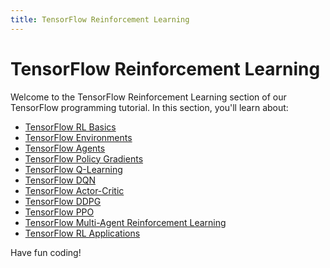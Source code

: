 ```yaml
---
title: TensorFlow Reinforcement Learning
---
```


# TensorFlow Reinforcement Learning

Welcome to the TensorFlow Reinforcement Learning section of our TensorFlow programming tutorial. In this section, you'll learn about:

- [TensorFlow RL Basics](./0-tensorflow-rl-basics.mdx)
- [TensorFlow Environments](./1-tensorflow-environments.mdx)
- [TensorFlow Agents](./2-tensorflow-agents.mdx)
- [TensorFlow Policy Gradients](./3-tensorflow-policy-gradients.mdx)
- [TensorFlow Q-Learning](./4-tensorflow-q-learning.mdx)
- [TensorFlow DQN](./5-tensorflow-dqn.mdx)
- [TensorFlow Actor-Critic](./6-tensorflow-actor-critic.mdx)
- [TensorFlow DDPG](./7-tensorflow-ddpg.mdx)
- [TensorFlow PPO](./8-tensorflow-ppo.mdx)
- [TensorFlow Multi-Agent Reinforcement Learning](./9-tensorflow-multi-agent-rl.mdx)
- [TensorFlow RL Applications](./10-tensorflow-rl-applications.mdx)

Have fun coding!